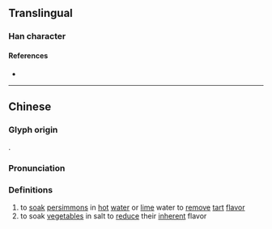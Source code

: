 {{also|灠}}
{{character info/new}}
==Translingual==

===Han character===
{{Han char|rn=85|rad=水|as=11|sn=14|four=|canj=EDDV|ids=⿰氵婪}}

====References====
* {{Han ref|kx=0646.220|dkj=18156|dj=1056.030|hdz=31716.060|uh=6F24|ud=28452}}

----

==Chinese==
{{zh-forms|alt=灠}}

===Glyph origin===
{{Han etym}}
{{Han compound|水|alt1=氵|婪|ls=psc|c1=s|c2=p|t1=water}}.

===Pronunciation===
{{zh-pron
|m=lǎn
|c=laam5
|mn=lám/lām
|mc=y
|oc=y
|cat=v
}}

===Definitions===
{{zh-hanzi}}

# to [[soak]] [[persimmon]]s in [[hot]] [[water]] or [[lime]] water to [[remove]] [[tart]] [[flavor]]
# to soak [[vegetable]]s in salt to [[reduce]] their [[inherent]] flavor {{attention|zh|please check this definition}}